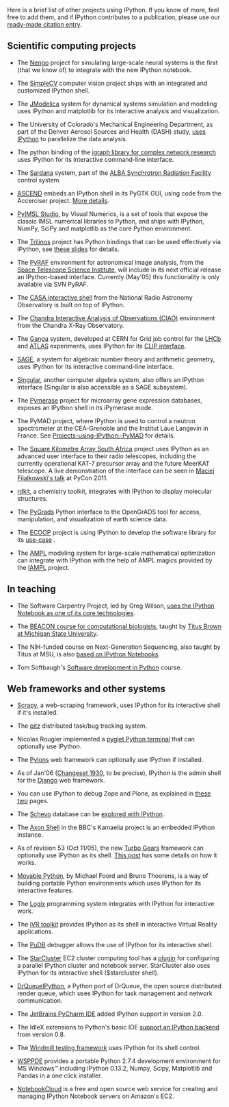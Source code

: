 Here is a brief list of other projects using IPython.  If you know of more, feel free to add them, and if IPython contributes to a publication, please use our [http://ipython.org/citing.html ready-made citation entry].

== Scientific computing projects ==

* The [http://nengo.ca/docs/html/advanced/ipython_notebook.html Nengo] project for simulating large-scale neural systems is the first (that we know of) to integrate with the new IPython notebook.

* The [http://www.simplecv.org SimpleCV] computer vision project ships with an integrated and customized IPython shell.

* The [http://www.jmodelica.org JModelica] system for dynamical systems simulation and modeling uses IPython and matplotlib for its interactive analysis and visualization.

* The University of Colorado's Mechanical Engineering Department, as part of the Denver Aerosol Sources and Health (DASH) study, [http://www.microsoft.com/casestudies/Case_Study_Detail.aspx?CaseStudyID=4000007661 uses IPython] to parallelize the data analysis.

* The python binding of the [http://igraph.sourceforge.net igraph library for complex network research] uses IPython for its interactive command-line interface.

* The [http://www.sardana-controls.org Sardana] system, part of the [http://www.cells.es/ ALBA Synchrotron Radiation Facility] control system.

* [http://ascend.cheme.cmu.edu/ ASCEND] embeds an IPython shell in its PyGTK GUI, using code from the Accerciser project. [http://ascendwiki.cheme.cmu.edu/Python_console_support More details].

* [http://www.vni.com/products/imsl/pyimslstudio/overview.php PyIMSL Studio], by Visual Numerics, is a set of tools that expose the classic IMSL numerical libraries to Python, and ships with IPython, NumPy, SciPy and matplotlib as the core Python environment.

* The [http://trilinos.sandia.gov Trilinos] project has Python bindings that can be used effectively via IPython, see [http://ipython.scipy.org/talks/Trilinos-IPython.pdf these slides] for details.

* The [http://www.stsci.edu/resources/software_hardware/pyraf PyRAF] environment for astronomical image analysis, from the [http://www.stsci.edu/ Space Telescope Science Institute], will include in its next official release an IPython-based interface.  Currently (May'05) this functionality is only available via SVN PyRAF.

* The [http://casa.nrao.edu/demo1.shtml CASA interactive shell] from the National Radio Astronomy Observatory is built on top of IPython.

* The [http://cxc.harvard.edu/ciao Chandra Interactive Analysis of Observations (CIAO)] environment from the Chandra X-Ray Observatory.

* The [http://ganga.web.cern.ch/ganga Ganga] system, developed at CERN for Grid job control for the [http://lhcb.web.cern.ch/lhcb LHCb] and [http://atlas.web.cern.ch/Atlas/index.html ATLAS] experiments, uses IPython for its [http://ganga.web.cern.ch/ganga/user/v4/CLIP CLIP interface].

* [http://www.sagemath.org/ SAGE], a system for algebraic number theory and arithmetic geometry, uses IPython for its interactive command-line interface.

* [http://www.singular.uni-kl.de/ Singular], another computer algebra system, also offers an IPython interface (Singular is also accessible as a SAGE subsystem).

* The [http://pymerase.sourceforge.net/ Pymerase] project for microarray gene expression databases, exposes an IPython shell in its iPymerase mode.

* The PyMAD project, where IPython is used to control a neutron spectrometer at the CEA-Grenoble and the Institut Laue Langevin in France.  See [[Projects-using-IPython:-PyMAD]] for details.

* The [http://www.ska.ac.za Square Kilometre Array South Africa] project uses IPython as an advanced user interface to their radio telescopes, including the currently operational KAT-7 precursor array and the future MeerKAT telescope. A live demonstration of the interface can be seen in [http://pycon.blip.tv/file/4881233 Maciej Fijalkowski's talk] at PyCon 2011.

* [http://code.google.com/p/rdkit/wiki/IPythonIntegration rdkit], a chemistry toolkit, integrates with IPython to display molecular structures.

* The [http://opengrads.org/wiki/index.php?title=Python_Interface_to_GrADS PyGrads] Python interface to the OpenGrADS tool for access, manipulation, and visualization of earth science data.

* The [http://tw.rpi.edu/web/project/ECOOP ECOOP] project is using IPython to develop the software library for its [http://tw.rpi.edu/web/doc/ICES_2012 use-case] .

* The [http://www.ampl.com/ AMPL] modeling system for large-scale mathematical optimization can integrate with IPython with the help of AMPL magics provided by the [https://github.com/vitaut/iampl IAMPL] project.

== In teaching ==

* The Software Carpentry Project, led by Greg Wilson, [http://software-carpentry.org/2012/10/transitioning-to-the-ipython-notebook uses the IPython Notebook as one of its core technologies].

* The [http://ged.msu.edu/angus/beacon-2012/ BEACON course for computational biologists], taught by [http://ged.msu.edu/ Titus Brown at Michigan State University].

* The NIH-funded course on Next-Generation Sequencing, also taught by Titus at MSU, is also [https://github.com/ngs-docs/ngs-notebooks based on IPython Notebooks].

* Tom Softbaugh's [http://www.softbaugh.com/courses/python1/ Software development in Python] course.



== Web frameworks and other systems ==

* [http://readthedocs.org/docs/scrapy/en/latest/topics/shell.html Scrapy], a web-scraping framework, uses IPython for its interactive shell if it's installed.

* The [http://pitz.tplus1.com/ pitz] distributed task/bug tracking system.

* Nicolas Rougier implemented a [http://www.loria.fr/~rougier/pyglet-terminal.html pyglet Python terminal] that can optionally use IPython.

* The [http://pylonshq.com/ Pylons] web framework can optionally use IPython if installed.

* As of Jan'06 ([http://code.djangoproject.com/changeset/1930 Changeset 1930], to be precise), IPython is the admin shell for the [http://www.djangoproject.com/ Django] web framework.

* You can use IPython to debug Zope and Plone, as explained in [http://michaelthornhill.blogspot.com/2005/08/team-development-with-plone-zope-zeo.html these] [http://michaelthornhill.blogspot.com/2005/09/how-to-debug-zopeplone-with-ide.html two] pages.

* The [http://schevo.org/ Schevo] database can be [http://orbtech.com/blog/schevo/got-ipython explored with IPython].

* The [http://kamaelia.sourceforge.net/AxonShell.html Axon Shell] in the BBC's Kamaelia project is an embedded IPython instance.

* As of revision 53 (Oct 11/05), the new [http://www.turbogears.org/ Turbo Gears] framework can optionally use IPython as its shell.  [http://www.twistedrails.org/blog/2005/11/13/editing-modelpy-from-ipython-via-tg-admin-shell/ This post] has some details on how it works.

* [http://www.voidspace.org.uk/python/movpy Movable Python], by Michael Foord and Bruno Thoorens, is a way of building portable Python environments which uses IPython for its interactive features.

* The [http://livelogix.net/logix Logix] programming system integrates with IPython for interactive work.

* The [http://visualisation.tudelft.nl/Projects/iVR iVR toolkit] provides IPython as its shell in interactive Virtual Reality applications.

* The [http://pypi.python.org/pypi/pudb PuDB] debugger allows the use of IPython for its interactive shell.

* The [http://web.mit.edu/stardev/cluster StarCluster] EC2 cluster computing tool has a [http://web.mit.edu/star/cluster/docs/latest/plugins/ipython.html plugin] for configuring a parallel IPython cluster and notebook server. StarCluster also uses IPython for its interactive shell ($starcluster shell). 

* [https://ssl.drqueue.org/redmine/projects/drqueueipython DrQueueIPython], a Python port of DrQueue, the open source distributed render queue, which uses IPython for task management and network communication.

* The [http://www.jetbrains.com/pycharm JetBrains PyCharm IDE] added IPython support in version 2.0.

* The IdleX extensions to Python's basic IDE [http://idlex.sourceforge.net/ipython.html support an IPython backend] from version 0.8.

* The [http://www.getwindmill.com/ Windmill testing framework] uses IPython for its shell control.

* [https://github.com/cwsoft/WSPPDE#readme WSPPDE] provides a portable Python 2.7.4 development environment for MS Windows&trade; including IPython 0.13.2, Numpy, Scipy, Matplotlib and Pandas in a one click installer.

* [https://notebookcloud.appspot.com NotebookCloud] is a free and open source web service for creating and managing IPython Notebook servers on Amazon's EC2.